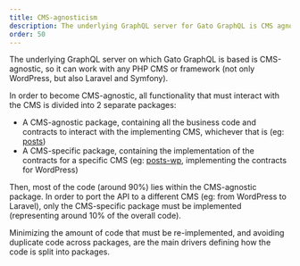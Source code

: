 ```yaml
---
title: CMS-agnosticism
description: The underlying GraphQL server for Gato GraphQL is CMS agnostic.
order: 50
---
```


The underlying GraphQL server on which Gato GraphQL is based is CMS-agnostic, so it can work with any PHP CMS or framework (not only WordPress, but also Laravel and Symfony).

In order to become CMS-agnostic, all functionality that must interact with the CMS is divided into 2 separate packages:

- A CMS-agnostic package, containing all the business code and contracts to interact with the implementing CMS, whichever that is (eg: [posts](https://github.com/GatoGraphQL/GatoGraphQL/tree/master/layers/Schema/packages/posts))
- A CMS-specific package, containing the implementation of the contracts for a specific CMS (eg: [posts-wp](https://github.com/GatoGraphQL/GatoGraphQL/tree/master/layers/Schema/packages/posts-wp), implementing the contracts for WordPress)

Then, most of the code (around 90%) lies within the CMS-agnostic package. In order to port the API to a different CMS (eg: from WordPress to Laravel), only the CMS-specific package must be implemented (representing around 10% of the overall code).

Minimizing the amount of code that must be re-implemented, and avoiding duplicate code across packages, are the main drivers defining how the code is split into packages.
